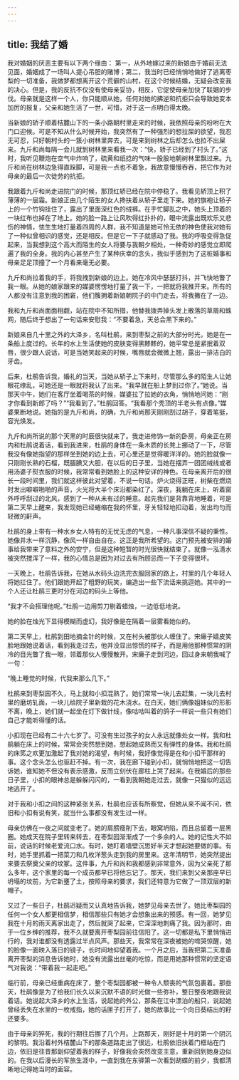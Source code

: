 ```yaml
---
---
---
```

title: 我结了婚
---




我对婚姻的厌恶主要有以下两个缘由： 第一，从外地嫁过来的新娘由于婚前无法见面，婚姻成了一场叫人提心吊胆的赌博；第二，我当时已经悄悄地做好了逃离枣梨的一切准备，我做梦都想离开这个荒僻的山村，在这个时候结婚，无疑会改变我的决心。但是，我的反抗不仅没有使母亲妥协，相反，它促使母亲加快了联姻的步伐。母亲就是这样一个人，你只能顺从她，任何对她的拂逆和抗拒只会导致她变本加厉的报复，父亲和她生活了一世，可惜，对于这一点明白得太晚。

当新娘的轿子顺着桔麓山下的一条小路朝村里走来的时候，我依照母亲的吩咐在大门口迎候。可是不知从什么时候开始，我突然有了一种强烈的想拉屎的欲望，我忍无可忍，只好朝村头的一簇小树林里奔去，可是来到树林之后却怎么也拉不出屎来。九斤和尚每隔一会儿就到树林里来看我一次：“快，轿子已经到了村头了。”这时，我听见鞭炮在空气中炸响了，硫黄和纸捻的气味一股股地朝树林里飘过来。九斤和尚在树林边急得直跺脚，可是我一点也不着急，我故意慢慢吞吞，把它作为对母亲的最后一次徒劳的抗拒。

我跟着九斤和尚走进院门的时候，那顶红轿已经在院中停稳了。我看见轿顶上积了薄薄的一层霜。新娘正由几个陌生的女人搀扶着从轿子里走下来。她的旗袍让轿子上的一个竹钩挂住了，露出了里面深红色的绒裤。在手忙脚乱之中，她头上顶着的一块红布也掉在了地上。她的脸一路上让风吹得红扑扑的，眼中流露出既欢乐又悲伤的神情，怯生生地打量着四周的人群，我不知道是她可怜无依的神色使我对她有了一种似曾相识的感觉，还是相反。但是它一下子就感动了我。我的呼吸变得急促起来，当我想到这个高大而陌生的女人将要与我朝夕相处，一种奇妙的感觉立即爬遍了我的全身。我的内心甚至产生了某种庆幸的念头，我似乎感到为了这桩婚事和母亲足足顶撞了一个月看来毫无必要。

九斤和尚拉着我的手，将我拽到新娘的边上。她在冷风中瑟瑟打抖，并飞快地瞥了我一眼。从她的娘家跟来的媒婆愣愣地打量了我一下，一把就将我推开来。所有的人都没有注意到我的困窘，他们簇拥着新娘朝院子的中门走去，将我撇在了一边。

我和九斤和尚面面相觑，站在院中不知所措，他替我拨弄掉头发上散落的草屑和蛛网，随后终于想出了一句话来安慰我：“不要着急，天总会黑下来的。”

新娘来自几十里之外的大泽乡，名叫杜鹃，来到枣梨之前的大部分时光，她是在一条船上度过的。长年的水上生活使她的皮肤变得黑黪黪的，她平常总是紧抿着双唇，很少跟人说话，可是当她笑起来的时候，嘴唇就会微微上翘，露出一排洁白的牙齿。

后来，杜鹃告诉我，婚礼的当天，当她从轿子上下来时，尽管那么多的陌生人让她眼花缭乱，可她还是一眼就将我认了出来。“我早就在船上梦到过你了。”她说。当那天中午，她们在客厅坐着喝茶的时候，媒婆拉了拉她的衣角，悄悄地问她：“刚才你看到新郎了吗？”“我看到了。”杜鹃回答。“我看那个秃顶的半老头有点像。”媒婆果断地说。她指的是九斤和尚，的确，九斤和尚那天刚刚刮过胡子，穿着笔挺，容光焕发。

九斤和尚所说的那个天黑的时辰很快就来了。我走进修饰一新的卧房，母亲正在房内和杜鹃说着话，看到我进来，杜鹃的身体在一条木质的长凳上挪动了一下，尽管我没有像她指望的那样坐到她的边上去，可心里还是觉得暖洋洋的。她的脸就像一只刚刚长熟的石榴，既腼腆又大胆，在以后的日子里，当她在摆弄一团团绒线或者用汤婆子熨衣服的时候，我常常看到她脸上的这种安详的神色。在母亲离开后的很长一段时间里，我们就这样彼此对望着，不说一句话。炉火烧得正旺，树柴在燃烧时发出噼噼啪啪的声音，火光将大半个床沿都染红了。深夜，我躺在床上，听着窗外呼呼刮过的北风，感到了一种从未有过的睡意。起先我们是背靠背地睡着，可是第二天早上醒来，我发现她已经蜷缩在我的怀里，牙关轻轻地扣动着，发出均匀而轻微的鼾声。

杜鹃的身上带有一种水乡女人特有的无忧无虑的气息，一种凡事深信不疑的秉性。她像井水一样沉静，像风一样自由自在。这正是我所希望的。这门预先被安排的婚事给我带来了意料之外的安宁，但是这种短暂的时光很快就结束了。就像一泓清水被突然搅浑了一样，我的心情总是因为对过去有所顾忌而一下子变得很坏。

一天晚上，杜鹃告诉我，在她从水码头边洗完衣服回家的路上，村里的几个年轻人将她拦住了。他们跟她开起了粗野的玩笑，编造出一些下流话来挑逗她。其中的一个人还让杜鹃三更时分在河边的码头上等他。

“我才不会搭理他呢。”杜鹃一边用剪刀剔着蜡烛，一边低低地说。

她的脸在烛光下显得模糊而虚幻，我好像是在隔着一层雾看她似的。

第二天早上，杜鹃到田地摘金针的时候，又在村头被那伙人缠住了。宋癞子嬉皮笑脸地跟她说着话，看到我走过去，他并没显出惊慌的样子，而是用他那种惯常的阴冷的目光瞥了我一眼，领着那伙人慢慢散开。宋癞子走到河边，回过身来朝我喊了一句：

“晚上睡觉的时候，代我来那么几下。”

杜鹃来到枣梨园不久，马上就和小扣混熟了。她们常常一块儿去赶集，一块儿去村里的磨坊轧面，一块儿给院子里新栽的花木浇水。在白天，她们俩像姐妹似的形影不离，晚上，她们就一起坐在灯下做针线，像咕咕叫着的鸽子一样说一些只有她们自己才能听得懂的话。

小扣现在已经有二十六七岁了。可没有生过孩子的女人永远就像处女一样。我和杜鹃躺在床上的时候，常常会突然想到她，想起她成熟而又有弹性的身体。我和杜鹃的床笫之欢更加激起了我对她的渴望，有时候，我好像觉得是在和小扣干那样的事。这个念头怎么也驱赶不掉。有一次，我在廊下碰到小扣，就悄悄地把这一切告诉她，谁知她不但没有表示感激，反而立刻伏在廊柱上哭了起来。在我婚后的那些日子里，小扣的眼神总是躲躲闪闪的，一看到我朝她走过去，就像一只猫似的远远地逃开了。

对于我和小扣之间的这种紧张关系，杜鹃也应该有所察觉，但她从来不闻不问，依旧和小扣有说有笑，就当什么事都没有发生过一样。

母亲仿佛在一夜之间就变老了。她的肩膀瘦削下去，眼窝坍陷，而且总留着一层黑圈。她成天在院子里转来转去，在枣梨园渐渐成了一个多余的人。她的记性大不如前，说话的时候老爱流口水。有时，她盯着墙壁沉思好半天才想起她要做的事。有时，她手里抓着一把菜刀和几枚洋葱头走到我的房里来。这年清明节，她突然提出来要去祭奠父亲的坟冢。这件事，九斤和尚和我都感到非常意外，因为父亲死了那么多年，这个家里的每一个成员都早已将他忘记了。那天，我们来到父亲那座早已坍塌的坟前，为它新壅了土，按照母亲的要求，我们还特意为它做了一顶双层的新帽子。

又过了一些日子，杜鹃迟疑而又认真地告诉我，她梦见母亲去世了。她比枣梨园的任何一个女人都更相信梦，相信那些只有她才会想象出来的预感。有一回，她梦见我在十月的雨天离家出走了，然后就哭了起来，它深深地刺痛了我。因为那时，由于一位乡绅的推荐，我不久就要离开枣梨园前往信阳了。这一切都是私下里悄悄进行的，我对谁都没有透露过半点风声。那些天，我常常在深夜被她的啼哭惊醒，她的脸像一面映入落日的镜子，长时间地仰望着我。一个月之后，当我把第二天准备离开枣梨的消息告诉她时，她没有流露出丝毫的吃惊，而是用她那种惯常的坚定语气对我说：“带着我一起走吧。”

临行前，母亲已经重病在床了，整个枣梨园都被一种令人颓丧的气氛包裹着。那些天，杜鹃像是为了给我们长久以来沉默不语的时光做一些弥补，整日整夜地跟我说着话。她说起大泽乡的水上生活，说起她的外公，那条在江中漂泊的船只，说起她曾经丢失在水里的一枚戒指，她的话匣子打开了，她的故事比一个向日葵结出的籽还要多。

由于母亲的猝死，我的行期往后挪了几个月。上路那天，刚好是十月的第一个阴沉的黎明。我沿着村外桔麓山下的那条道路走出了很远，杜鹃依旧扶着门框站在门边，依旧是往昔那副仰望着我的样子，好像我会突然改变主意，重新回到她身边似的。在我以后漫长的军旅生涯中，一直到我在东驿第一次看到胡蝶的前夕，我都清晰地记得她当时的面容。